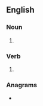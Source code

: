 ==English==

===Noun===
{{head|en|noun plural form}}

# {{plural of|restart|lang=en}}

===Verb===
{{head|en|verb form}}

# {{en-third-person singular of|restart}}

===Anagrams===
* {{l|en|starters}}